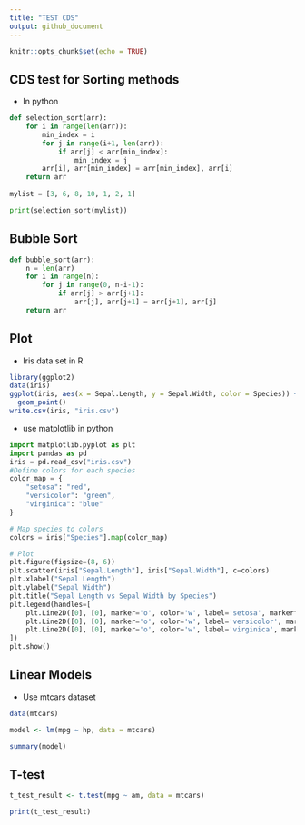 ```yaml
---
title: "TEST CDS"
output: github_document
---
```


```r
knitr::opts_chunk$set(echo = TRUE)
```

## CDS test for Sorting methods
- In python

```python

def selection_sort(arr):
    for i in range(len(arr)):
        min_index = i
        for j in range(i+1, len(arr)):
            if arr[j] < arr[min_index]:
                min_index = j
        arr[i], arr[min_index] = arr[min_index], arr[i]
    return arr
  
mylist = [3, 6, 8, 10, 1, 2, 1]

print(selection_sort(mylist))

```

## Bubble Sort

```python

def bubble_sort(arr):
    n = len(arr)
    for i in range(n):
        for j in range(0, n-i-1):
            if arr[j] > arr[j+1]:
                arr[j], arr[j+1] = arr[j+1], arr[j]
    return arr

```


## Plot

- Iris data set in R

```R
library(ggplot2)
data(iris)
ggplot(iris, aes(x = Sepal.Length, y = Sepal.Width, color = Species)) + 
  geom_point()
write.csv(iris, "iris.csv")
```

- use matplotlib in python

```python
import matplotlib.pyplot as plt
import pandas as pd
iris = pd.read_csv("iris.csv")
#Define colors for each species
color_map = {
    "setosa": "red",
    "versicolor": "green",
    "virginica": "blue"
}

# Map species to colors
colors = iris["Species"].map(color_map)

# Plot
plt.figure(figsize=(8, 6))
plt.scatter(iris["Sepal.Length"], iris["Sepal.Width"], c=colors)
plt.xlabel("Sepal Length")
plt.ylabel("Sepal Width")
plt.title("Sepal Length vs Sepal Width by Species")
plt.legend(handles=[
    plt.Line2D([0], [0], marker='o', color='w', label='setosa', markerfacecolor='red', markersize=10),
    plt.Line2D([0], [0], marker='o', color='w', label='versicolor', markerfacecolor='green', markersize=10),
    plt.Line2D([0], [0], marker='o', color='w', label='virginica', markerfacecolor='blue', markersize=10)
])
plt.show()
```

## Linear Models
 - Use mtcars dataset

```r

data(mtcars)

model <- lm(mpg ~ hp, data = mtcars)

summary(model)

```

## T-test

```r
t_test_result <- t.test(mpg ~ am, data = mtcars)

print(t_test_result)
```

